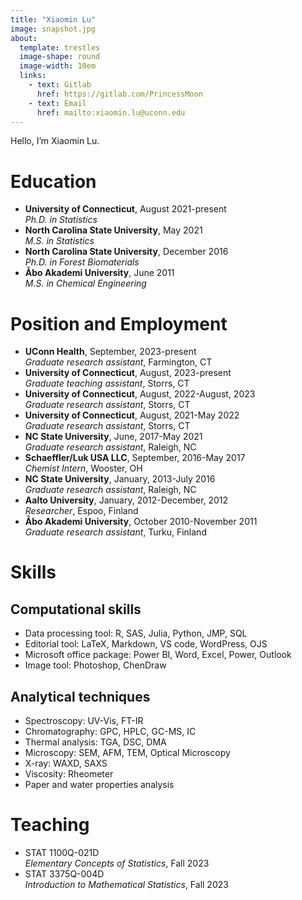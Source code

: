 ```yaml
---
title: "Xiaomin Lu"
image: snapshot.jpg
about: 
  template: trestles
  image-shape: round
  image-width: 10em
  links:
    - text: Gitlab
      href: https://gitlab.com/PrincessMoon
    - text: Email
      href: mailto:xiaomin.lu@uconn.edu
---
```


Hello, I'm Xiaomin Lu.

# Education

-   **University of Connecticut**, August 2021-present\
    *Ph.D. in Statistics*
-   **North Carolina State University**, May 2021\
    *M.S. in Statistics*
-   **North Carolina State University**, December 2016\
    *Ph.D. in Forest Biomaterials*
-   **Åbo Akademi University**, June 2011\
    *M.S. in Chemical Engineering*

# Position and Employment

-   **UConn Health**, September, 2023-present\
    *Graduate research assistant*, Farmington, CT
-   **University of Connecticut**, August, 2023-present\
    *Graduate teaching assistant*, Storrs, CT
-   **University of Connecticut**, August, 2022-August, 2023\
    *Graduate research assistant*, Storrs, CT
-   **University of Connecticut**, August, 2021-May 2022\
    *Graduate research assistant*, Storrs, CT
-   **NC State University**, June, 2017-May 2021\
    *Graduate research assistant*, Raleigh, NC
-   **Schaeffler/Luk USA LLC**, September, 2016-May 2017\
    *Chemist Intern*, Wooster, OH
-   **NC State University**, January, 2013-July 2016\
    *Graduate research assistant*, Raleigh, NC
-   **Aalto University**, January, 2012-December, 2012\
    *Researcher*, Espoo, Finland
-   **Åbo Akademi University**, October 2010-November 2011\
    *Graduate research assistant*, Turku, Finland

# Skills

## Computational skills

-   Data processing tool: R, SAS, Julia, Python, JMP, SQL
-   Editorial tool: LaTeX, Markdown, VS code, WordPress, OJS
-   Microsoft office package: Power BI, Word, Excel, Power, Outlook
-   Image tool: Photoshop, ChenDraw

## Analytical techniques

-   Spectroscopy: UV-Vis, FT-IR
-   Chromatography: GPC, HPLC, GC-MS, IC
-   Thermal analysis: TGA, DSC, DMA
-   Microscopy: SEM, AFM, TEM, Optical Microscopy
-   X-ray: WAXD, SAXS
-   Viscosity: Rheometer
-   Paper and water properties analysis

# Teaching

-   STAT 1100Q-021D\
    *Elementary Concepts of Statistics*, Fall 2023
-   STAT 3375Q-004D\
    *Introduction to Mathematical Statistics*, Fall 2023
